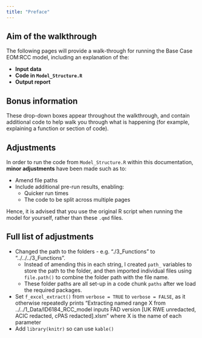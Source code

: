 ```yaml
---
title: "Preface"
---
```


## Aim of the walkthrough

The following pages will provide a walk-through for running the Base Case EOM:RCC model, including an explanation of the:

* **Input data**
* **Code in `Model_Structure.R`**
* **Output report**

::: {.callout-note collapse="false"}

## Bonus information

These drop-down boxes appear throughout the walkthrough, and contain additional code to help walk you through what is happening (for example, explaining a function or section of code).

:::

## Adjustments

In order to run the code from `Model_Structure.R` within this documentation, **minor adjustments** have been made such as to:

* Amend file paths
* Include additional pre-run results, enabling:
  * Quicker run times
  * The code to be split across multiple pages

Hence, it is advised that you use the original R script when running the model for yourself, rather than these `.qmd` files.

::: {.callout-warning}

## Full list of adjustments

* Changed the path to the folders - e.g. "./3_Functions" to "../../../3_Functions".
  * Instead of amending this in each string, I created `path_` variables to store the path to the folder, and then imported individual files using `file.path()` to combine the folder path with the file name.
  * These folder paths are all set-up in a code chunk `paths` after we load the required packages.
* Set `f_excel_extract()` from `verbose = TRUE` to `verbose = FALSE`, as it otherwise repeatedly prints "Extracting named range X from ../../1_Data/ID6184_RCC_model inputs FAD version [UK RWE unredacted, ACIC redacted, cPAS redacted].xlsm" where X is the name of each parameter
* Add `library(knitr)` so can use `kable()`

:::